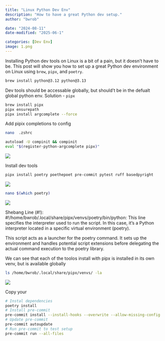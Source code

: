 ```yaml
---
title: "Linux Python Dev Env"
description: "How to have a great Python dev setup."
author: "bwrob"

date: "2024-08-11"
date-modified: "2025-06-1"

categories: [Dev Env]
image: 1.png
---
```


Installing Python dev tools on Linux is a bit of a pain, but it doesn't have to be. This post will show you how to set up a great Python dev environment on Linux using `brew`, `pipx`, and `poetry`.

```bash
brew install python@3.12 python@3.13
```

Dev tools should be accessable globally, but should't be in the defualt global python env.
Solution - `pipx`


```bash
brew install pipx
pipx ensurepath
pipx install argcomplete --force
```

Add pipix completions to config

```bash
nano  .zshrc

autoload -U compinit && compinit
eval "$(register-python-argcomplete pipx)"
```
![](1.png)

Install dev tools
```bash
pipx install poetry poethepoet pre-commit pytest ruff basedpyright
```
![](2.png)

```bash
nano $(which poetry)
```
![](3.png)

Shebang Line (#!):
#!/home/bwrob/.local/share/pipx/venvs/poetry/bin/python: This line specifies the interpreter used to run the script. In this case, it's a Python interpreter located in a specific virtual environment (poetry).

This script acts as a launcher for the poetry command. It sets up the environment and handles potential script extensions before delegating the actual command execution to the poetry library.

We can see that each of the toolos install with pipx is installed in its own venv, but is available globally
```bash
ls /home/bwrob/.local/share/pipx/venvs/ -la
```
![](4.png)

Copy your
```bash
# Instal dependencies
poetry install
# Install pre-commit
pre-commit install --install-hooks --overwrite --allow-missing-config
# Update pre-commit
pre-commit autoupdate
# Run pre-commit to test setup
pre-commit run --all-files
```
